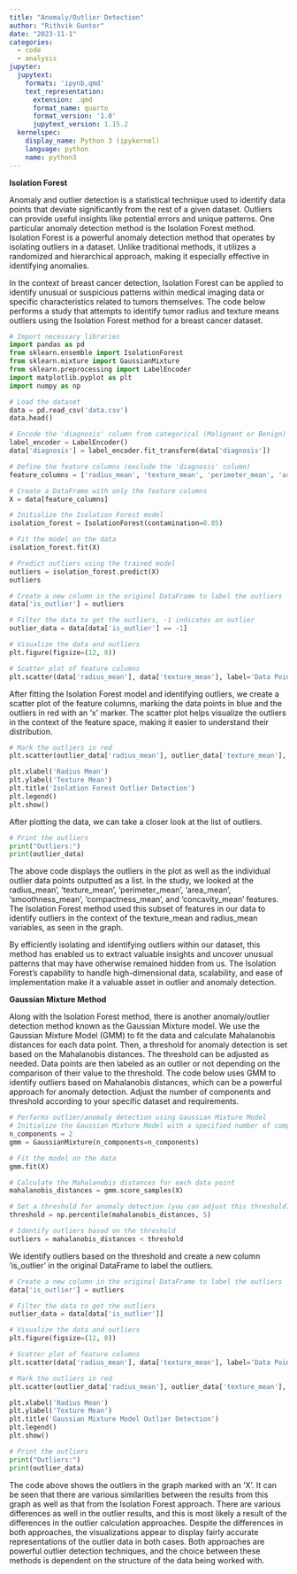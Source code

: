 ```yaml
---
title: "Anomaly/Outlier Detection"
author: "Rithvik Guntor"
date: "2023-11-1"
categories: 
  - code
  - analysis
jupyter:
  jupytext:
    formats: 'ipynb,qmd'
    text_representation:
      extension: .qmd
      format_name: quarto
      format_version: '1.0'
      jupytext_version: 1.15.2
  kernelspec: 
    display_name: Python 3 (ipykernel)
    language: python
    name: python3
---
```

**Isolation Forest**

Anomaly and outlier detection is a statistical technique used to identify data points that deviate significantly from the rest of a given dataset. Outliers can provide useful insights like potential errors and unique patterns. One particular anomaly detection method is the Isolation Forest method. Isolation Forest is a powerful anomaly detection method that operates by isolating outliers in a dataset. Unlike traditional methods, it utilizes a randomized and hierarchical approach, making it especially effective in identifying anomalies. 

In the context of breast cancer detection, Isolation Forest can be applied to identify unusual or suspicious patterns within medical imaging data or specific characteristics related to tumors themselves. The code below performs a study that attempts to identify tumor radius and texture means outliers using the Isolation Forest method for a breast cancer dataset.
```python
# Import necessary libraries
import pandas as pd
from sklearn.ensemble import IsolationForest
from sklearn.mixture import GaussianMixture
from sklearn.preprocessing import LabelEncoder
import matplotlib.pyplot as plt
import numpy as np
```

```python
# Load the dataset
data = pd.read_csv('data.csv')
data.head()
```

```python
# Encode the 'diagnosis' column from categorical (Malignant or Benign) to numeric (1 or 0)
label_encoder = LabelEncoder()
data['diagnosis'] = label_encoder.fit_transform(data['diagnosis'])
```

```python
# Define the feature columns (exclude the 'diagnosis' column)
feature_columns = ['radius_mean', 'texture_mean', 'perimeter_mean', 'area_mean', 'smoothness_mean', 'compactness_mean', 'concavity_mean']
```

```python
# Create a DataFrame with only the feature columns
X = data[feature_columns]
```

```python
# Initialize the Isolation Forest model
isolation_forest = IsolationForest(contamination=0.05)
```

```python
# Fit the model on the data
isolation_forest.fit(X)
```

```python
# Predict outliers using the trained model
outliers = isolation_forest.predict(X)
outliers
```

```python
# Create a new column in the original DataFrame to label the outliers
data['is_outlier'] = outliers
```

```python
# Filter the data to get the outliers, -1 indicates an outlier
outlier_data = data[data['is_outlier'] == -1]
```

```python
# Visualize the data and outliers
plt.figure(figsize=(12, 8))
```

```python
# Scatter plot of feature columns
plt.scatter(data['radius_mean'], data['texture_mean'], label='Data Points', c='b', alpha=0.5)
```
After fitting the Isolation Forest model and identifying outliers, we create a scatter plot of the feature columns, marking the data points in blue and the outliers in red with an 'x' marker. The scatter plot helps visualize the outliers in the context of the feature space, making it easier to understand their distribution.
```python
# Mark the outliers in red
plt.scatter(outlier_data['radius_mean'], outlier_data['texture_mean'], label='Outliers', c='r', marker='x', s=100)

plt.xlabel('Radius Mean')
plt.ylabel('Texture Mean')
plt.title('Isolation Forest Outlier Detection')
plt.legend()
plt.show()
```
After plotting the data, we can take a closer look at the list of outliers. 
```python
# Print the outliers
print("Outliers:")
print(outlier_data)
```
The above code displays the outliers in the plot as well as the individual outlier data points outputted as a list. In the study, we looked at the radius_mean', 'texture_mean', 'perimeter_mean', 'area_mean', 'smoothness_mean', 'compactness_mean', and 'concavity_mean' features. The Isolation Forest method used this subset of features in our data to identify outliers in the context of the texture_mean and radius_mean variables, as seen in the graph. 

By efficiently isolating and identifying outliers within our dataset, this method has enabled us to extract valuable insights and uncover unusual patterns that may have otherwise remained hidden from us. The Isolation Forest's capability to handle high-dimensional data, scalability, and ease of implementation make it a valuable asset in outlier and anomaly detection.

**Gaussian Mixture Method**

Along with the Isolation Forest method, there is another anomaly/outlier detection method known as the Gaussian Mixture model. We use the Gaussian Mixture Model (GMM) to fit the data and calculate Mahalanobis distances for each data point. Then, a threshold for anomaly detection is set based on the Mahalanobis distances. The threshold can be adjusted as needed. Data points are then labeled as an outlier or not depending on the comparison of their value to the threshold. The code below uses GMM to identify outliers based on Mahalanobis distances, which can be a powerful approach for anomaly detection. Adjust the number of components and threshold according to your specific dataset and requirements.
```python
# Performs outlier/anomaly detection using Gaussian Mixture Model
# Initialize the Gaussian Mixture Model with a specified number of components (clusters) - We use 2 components to separate Malignant and Benign classes
n_components = 2  
gmm = GaussianMixture(n_components=n_components)
```

```python
# Fit the model on the data
gmm.fit(X)
```

```python
# Calculate the Mahalanobis distances for each data point
mahalanobis_distances = gmm.score_samples(X)
```

```python
# Set a threshold for anomaly detection (you can adjust this threshold)
threshold = np.percentile(mahalanobis_distances, 5)
```

```python
# Identify outliers based on the threshold
outliers = mahalanobis_distances < threshold
```
We identify outliers based on the threshold and create a new column 'is_outlier' in the original DataFrame to label the outliers.
```python
# Create a new column in the original DataFrame to label the outliers
data['is_outlier'] = outliers
```

```python
# Filter the data to get the outliers
outlier_data = data[data['is_outlier']]
```

```python
# Visualize the data and outliers
plt.figure(figsize=(12, 8))
```

```python
# Scatter plot of feature columns
plt.scatter(data['radius_mean'], data['texture_mean'], label='Data Points', c='b', alpha=0.5)
```

```python
# Mark the outliers in red
plt.scatter(outlier_data['radius_mean'], outlier_data['texture_mean'], label='Outliers', c='r', marker='x', s=100)

plt.xlabel('Radius Mean')
plt.ylabel('Texture Mean')
plt.title('Gaussian Mixture Model Outlier Detection')
plt.legend()
plt.show()
```

```python
# Print the outliers
print("Outliers:")
print(outlier_data)
```
The code above shows the outliers in the graph marked with an 'X'. It can be seen that there are various similarities between the results from this graph as well as that from the Isolation Forest approach. There are various differences as well in the outlier results, and this is most likely a result of the differences in the outlier calculation approaches. Despite the differences in both approaches, the visualizations appear to display fairly accurate representations of the outlier data in both cases. Both approaches are powerful outlier detection techniques, and the choice between these methods is dependent on the structure of the data being worked with. 
